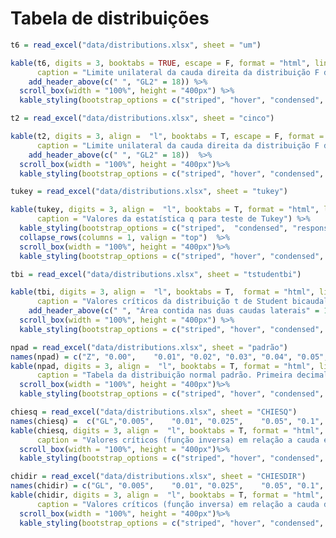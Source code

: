 

# Tabela de distribuições {-}

```r
t6 = read_excel("data/distributions.xlsx", sheet = "um")

kable(t6, digits = 3, booktabs = TRUE, escape = F, format = "html", linesep = "",
      caption = "Limite unilateral da cauda direita da distribuição F de Fisher-Snedecor, 0,01 de probabilidade de erro.") %>%
    add_header_above(c(" ", "GL2" = 18)) %>%
  scroll_box(width = "100%", height = "400px") %>%
  kable_styling(bootstrap_options = c("striped", "hover", "condensed", "responsive"))

```


```r
t2 = read_excel("data/distributions.xlsx", sheet = "cinco")

kable(t2, digits = 3, align =  "l", booktabs = T, escape = F, format = "html", linesep = "",
      caption = "Limite unilateral da cauda direita da distribuição F de Fisher-Snedecor, 0,05 de probabilidade de erro.") %>%
    add_header_above(c(" ", "GL2" = 18))  %>%
  scroll_box(width = "100%", height = "400px")%>%
  kable_styling(bootstrap_options = c("striped", "hover", "condensed", "responsive"))
```



```r
tukey = read_excel("data/distributions.xlsx", sheet = "tukey")

kable(tukey, digits = 3, align =  "l", booktabs = T, format = "html", linesep = "",
      caption = "Valores da estatística q para teste de Tukey") %>%
  kable_styling(bootstrap_options = c("striped",  "condensed", "responsive")) %>%
  collapse_rows(columns = 1, valign = "top")  %>%
  scroll_box(width = "100%", height = "400px")%>%
  kable_styling(bootstrap_options = c("striped", "hover", "condensed", "responsive"))
```


```r
tbi = read_excel("data/distributions.xlsx", sheet = "tstudentbi")

kable(tbi, digits = 3, align =  "l", booktabs = T,  format = "html", linesep = "",
      caption = "Valores críticos da distribuição t de Student bicaudal em diferentes probabilidades.") %>%
    add_header_above(c(" ", "Área contida nas duas caudas laterais" = 14))  %>%
  scroll_box(width = "100%", height = "400px") %>%
  kable_styling(bootstrap_options = c("striped", "hover", "condensed", "responsive"))
```



```r
npad = read_excel("data/distributions.xlsx", sheet = "padrão")
names(npad) = c("Z", "0.00",	"0.01",	"0.02",	"0.03",	"0.04",	"0.05",	"0.06",	"0.07",	"0.08","0.09")
kable(npad, digits = 3, align =  "l", booktabs = T, format = "html", linesep = "",
      caption = "Tabela da distribuição normal padrão. Primeira decimal de Z nas linhas e segunda decimal de Z nas colunas.") %>%
  scroll_box(width = "100%", height = "400px")%>%
  kable_styling(bootstrap_options = c("striped", "hover", "condensed", "responsive"))
```


```r
chiesq = read_excel("data/distributions.xlsx", sheet = "CHIESQ")
names(chiesq) =  c("GL","0.005",	"0.01",	"0.025",	"0.05",	"0.1",	"0.9",	"0.95",	"0.975",	"0.99",	"0.995")
kable(chiesq, digits = 3, align =  "l", booktabs = T, format = "html", linesep = "",
      caption = "Valores críticos (função inversa) em relação a cauda esquerda da distribuição Chi-quadrado.")  %>%
  scroll_box(width = "100%", height = "400px")%>%
  kable_styling(bootstrap_options = c("striped", "hover", "condensed", "responsive"))
```



```r

chidir = read_excel("data/distributions.xlsx", sheet = "CHIESDIR")
names(chidir) = c("GL", "0.005",	"0.01",	"0.025",	"0.05",	"0.1",	"0.9",	"0.95",	"0.975",	"0.99",	"0.995")
kable(chidir, digits = 3, align =  "l", booktabs = T, format = "html", linesep = "",
      caption = "Valores críticos (função inversa) em relação a cauda direita da distribuição Chi-quadrado.")  %>%
  scroll_box(width = "100%", height = "400px")%>%
  kable_styling(bootstrap_options = c("striped", "hover", "condensed", "responsive"))
```


